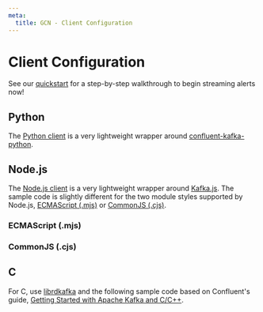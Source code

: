 ```yaml
---
meta:
  title: GCN - Client Configuration
---
```



# Client Configuration

See our [quickstart](/quickstart) for a step-by-step walkthrough to begin streaming alerts now!

## Python

The [Python client](https://github.com/nasa-gcn/gcn-kafka-python) is a very lightweight wrapper around [confluent-kafka-python](https://docs.confluent.io/platform/current/clients/confluent-kafka-python/html/index.html).

<ClientSampleCode language="py" />

## Node.js

The [Node.js client](https://github.com/nasa-gcn/gcn-kafka-js) is a very lightweight wrapper around [Kafka.js](https://kafka.js.org). The sample code is slightly different for the two module styles supported by Node.js, [ECMAScript (.mjs)](https://nodejs.org/docs/latest/api/esm.html) or [CommonJS (.cjs)](https://nodejs.org/docs/latest/api/modules.html).

### ECMAScript (.mjs)

<ClientSampleCode language="mjs" />

### CommonJS (.cjs)

<ClientSampleCode language="cjs" />

## C

For C, use [librdkafka](https://github.com/edenhill/librdkafka) and the following sample code based on Confluent's guide, [Getting Started with Apache Kafka and C/C++](https://developer.confluent.io/get-started/c/).

<ClientSampleCode language="c" />
